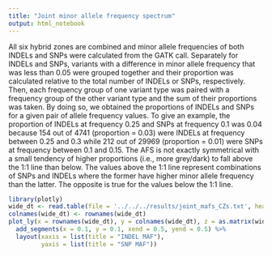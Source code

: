 ```yaml
---
title: "Joint minor allele frequency spectrum"
output: html_notebook
---
```


All six hybrid zones are combined and minor allele frequencies of both INDELs and SNPs were calculated from the GATK call. Separately for INDELs and SNPs, variants with a difference in minor allele frequency that was less than 0.05 were grouped together and their proportion was calculated relative to the total number of INDELs or SNPs, respectively. Then, each frequency group of one variant type was paired with a frequency group of the other variant type and the sum of their proportions was taken. By doing so, we obtained the proportions of INDELs and SNPs for a given pair of allele frequency values. To give an example, the proportion of INDELs at frequency 0.25 and SNPs at frequency 0.1 was 0.04 because 154 out of 4741 (proportion = 0.03) were INDELs at frequency between 0.25 and 0.3 while 212 out of 29969 (proportion = 0.01) were SNPs at frequency between 0.1 and 0.15. The AFS is not exactly symmetrical with a small tendency of higher proportions (i.e., more grey/dark) to fall above the 1:1 line than below. The values above the 1:1 line represent combinations of SNPs and INDELs where the former have higher minor allele frequency than the latter. The opposite is true for the values below the 1:1 line.

```r
library(plotly)
wide_dt <- read.table(file = '../../../results/joint_mafs_CZs.txt', header = TRUE, sep = '\t', row.names = 1)
colnames(wide_dt) <- rownames(wide_dt)
plot_ly(x = rownames(wide_dt), y = colnames(wide_dt), z = as.matrix(wide_dt), colors = "Greys", type = "heatmap") %>%
  add_segments(x = 0.1, y = 0.1, xend = 0.5, yend = 0.5) %>%
  layout(xaxis = list(title = "INDEL MAF"),
         yaxis = list(title = "SNP MAF"))
```

